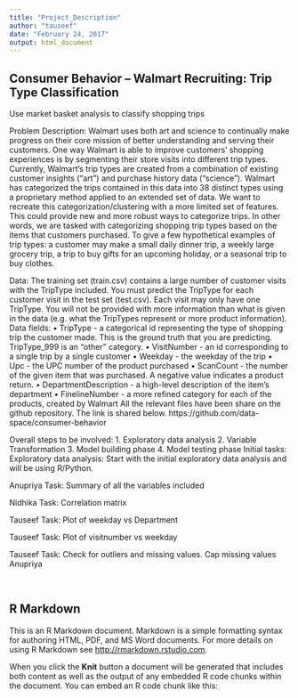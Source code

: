 ```yaml
---
title: "Project_Description"
author: "tauseef"
date: "February 24, 2017"
output: html_document
---
```


## Consumer Behavior – Walmart Recruiting: Trip Type Classification
Use market basket analysis to classify shopping trips

Problem Description:
Walmart uses both art and science to continually make progress on their core mission of better understanding and serving their customers. One way Walmart is able to improve customers' shopping experiences is by segmenting their store visits into different trip types. 
Currently, Walmart's trip types are created from a combination of existing customer insights ("art") and purchase history data ("science"). Walmart has categorized the trips contained in this data into 38 distinct types using a proprietary method applied to an extended set of data. 
We want to recreate this categorization/clustering with a more limited set of features. This could provide new and more robust ways to categorize trips. In other words, we are tasked with categorizing shopping trip types based on the items that customers purchased. To give a few hypothetical examples of trip types: a customer may make a small daily dinner trip, a weekly large grocery trip, a trip to buy gifts for an upcoming holiday, or a seasonal trip to buy clothes.

Data:
The training set (train.csv) contains a large number of customer visits with the TripType included. You must predict the TripType for each customer visit in the test set (test.csv). Each visit may only have one TripType. You will not be provided with more information than what is given in the data (e.g. what the TripTypes represent or more product information).
Data fields:
•	TripType - a categorical id representing the type of shopping trip the customer made. This is the ground truth that you are predicting. TripType_999 is an "other" category.
•	VisitNumber - an id corresponding to a single trip by a single customer
•	Weekday - the weekday of the trip
•	Upc - the UPC number of the product purchased
•	ScanCount - the number of the given item that was purchased. A negative value indicates a product return.
•	DepartmentDescription - a high-level description of the item's department
•	FinelineNumber - a more refined category for each of the products, created by Walmart
All the relevant files have been share on the github repository. The link is shared below.
 https://github.com/data-space/consumer-behavior

Overall steps to be involved:
1.	Exploratory data analysis 
2.	Variable Transformation 
3.	Model building phase
4.	Model testing phase
Initial tasks:
Exploratory data analysis:
Start with the initial exploratory data analysis and will be using R/Python.

Anupriya
Task: Summary of all the variables included 

Nidhika
Task: Correlation matrix 

Tauseef
Task: Plot of weekday vs Department

Tauseef
Task: Plot of visitnumber vs weekday
	
Tauseef
Task: Check for outliers and missing values. Cap missing values	Anupriya



\


## R Markdown

This is an R Markdown document. Markdown is a simple formatting syntax for authoring HTML, PDF, and MS Word documents. For more details on using R Markdown see <http://rmarkdown.rstudio.com>.

When you click the **Knit** button a document will be generated that includes both content as well as the output of any embedded R code chunks within the document. You can embed an R code chunk like this:

\
